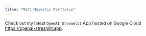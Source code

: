 ---
title: "Matt Majestic Portfolio"
---

Check out my latest `OpenAI Streamlit` App hosted on Google Cloud <https://openai-streamlit.app>.
